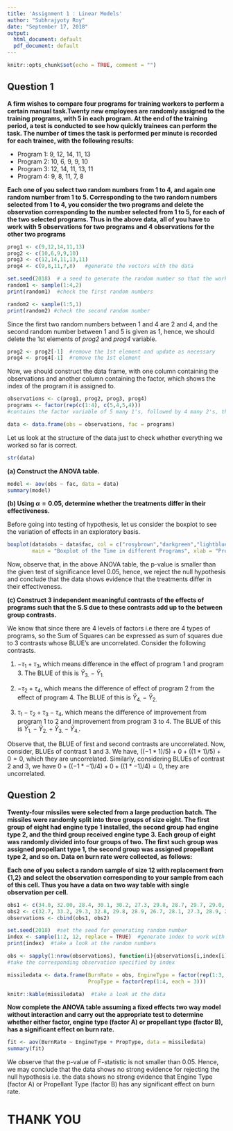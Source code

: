 ```yaml
---
title: 'Assignment 1 : Linear Models'
author: "Subhrajyoty Roy"
date: "September 17, 2018"
output:
  html_document: default
  pdf_document: default
---
```


```r
knitr::opts_chunk$set(echo = TRUE, comment = "")
```

## Question 1
**A firm wishes to compare four programs for training workers to perform a certain manual task.Twenty new employees are randomly assigned to the training programs, with 5 in each program. At the end of the training period, a test is conducted to see how quickly trainees can perform the task. The number of times the task is performed per minute is recorded for each trainee, with the following results:**

- Program 1: 9, 12, 14, 11, 13
- Program 2: 10, 6, 9, 9, 10
- Program 3: 12, 14, 11, 13, 11
- Program 4: 9, 8, 11, 7, 8

**Each one of you select two random numbers from 1 to 4, and again one random number from 1 to 5. Corresponding to the two random numbers selected from 1 to 4, you consider the two programs and delete the observation corresponding to the number selected from 1 to 5, for each of the two selected programs. Thus in the above data, all of you have to work with 5 observations for two programs and 4 observations for the other two programs**

```r
prog1 <- c(9,12,14,11,13)
prog2 <- c(10,6,9,9,10)
prog3 <- c(12,14,11,13,11)
prog4 <- c(9,8,11,7,8)   #generate the vectors with the data

set.seed(2018)  # a seed to generate the random number so that the work is reproducible
random1 <- sample(1:4,2)
print(random1)  #check the first random numbers

random2 <- sample(1:5,1)
print(random2) #check the second random number
```

  Since the first two random numbers between 1 and 4 are 2 and 4, and the second random number between 1 and 5 is given as 1, hence, we should delete the 1st elements of *prog2* and *prog4* variable.
  
```r
prog2 <- prog2[-1]  #remove the 1st element and update as necessary
prog4 <- prog4[-1]  #remove the 1st element
```

 Now, we should construct the data frame, with one column containing the observations and another column containing the factor, which shows the index of the program it is assigned to.
 
```r
observations <- c(prog1, prog2, prog3, prog4)
programs <- factor(rep(c(1:4), c(5,4,5,4)))  
#contains the factor variable of 5 many 1's, followed by 4 many 2's, then 5 many 3's and 4 many 4's

data <- data.frame(obs = observations, fac = programs)
```

  Let us look at the structure of the data just to check whether everything we worked so far is correct.
  
```r
str(data)
```


**(a) Construct the ANOVA table.**

```r
model <- aov(obs ~ fac, data = data)
summary(model)
```

**(b) Using $\alpha = 0.05$, determine whether the treatments differ in their effectiveness.**

  Before going into testing of hypothesis, let us consider the boxplot to see the variation of effects in an exploratory basis.
  
```r
boxplot(data$obs ~ data$fac, col = c("rosybrown","darkgreen","lightblue","yellow"), 
        main = "Boxplot of the Time in different Programs", xlab = "Program Type", ylab = "Observations")
```

  Now, observe that, in the above ANOVA table, the p-value is smaller than the given test of significance level 0.05, hence, we reject the null hypothesis and conclude that the data shows evidence that the treatments differ in their effectiveness.
  
**(c) Construct 3 independent meaningful contrasts of the effects of programs such that the S.S due to these contrasts add up to the between group contrasts.**

  We know that since there are 4 levels of factors i.e there are 4 types of programs, so the Sum of Squares can be expressed as sum of squares due to 3  contrasts whose BLUE's are uncorrelated. Consider the following contrasts.

1. $-\tau_1 + \tau_3$, which means difference in the effect of program 1 and program 3. The BLUE of this is $\bar{Y}_{3.}-\bar{Y}_{1.}$

2. $-\tau_2 + \tau_4$, which means the difference of effect of program 2 from the effect of program 4. The BLUE of this is $\bar{Y}_{4.}-\bar{Y}_{2.}$

3. $\tau_1 - \tau_2 + \tau_3 - \tau_4$, which means the difference of improvement from program 1 to 2 and improvement from program 3 to 4. The BLUE of this is $\bar{Y}_{1.} - \bar{Y}_{2.} + \bar{Y}_{3.} - \bar{Y}_{4.}$.

  Observe that, the BLUE of first and second contrasts are uncorrelated. Now, consider, BLUEs of contrast 1 and 3. We have, $((-1*1)/5)+0+((1*1)/5)+0=0$, which they are uncorrelated. Similarly, considering BLUEs of contrast 2 and 3, we have $0+((-1*-1)/4)+0+((1*-1)/4)=0$, they are uncorrelated.


## Question 2

**Twenty-four missiles were selected from a large production batch. The missiles were randomly split into three groups of size eight. The first group of eight had engine type 1 installed, the second group had engine type 2, and the third group received engine type 3. Each group of eight was randomly divided into four groups of two. The first such group was assigned propellant type 1, the second group was assigned propellant type 2, and so on. Data on burn rate were collected, as follows:**

\begin{tabular}{|l|l|l|l|l|}
\hline
Engine type & \multicolumn{4}{c|}{Propellant type}               \\ \hline
            & Type 1      & Type 2     & Type 3     & Type 4     \\ \hline
1           & 34.0,  32.7 & 30.1, 32.8 & 29.8, 26.7 & 29.0, 28.9 \\ \hline
2           & 32.0, 33.2  & 30.2, 29.8 & 28.7.28.1  & 27.6, 27.8 \\ \hline
3           & 28.4, 29.3  & 27.3, 28.9 & 29.7,27.3  & 28.8, 29.1 \\ \hline
\end{tabular}


**Each one of you select a random sample of size 12 with replacement from {1,2} and select the observation corresponding to your sample from each of this cell. Thus you have a data on two way table with single observation per cell.**

```r
obs1 <- c(34.0, 32.00, 28.4, 30.1, 30.2, 27.3, 29.8, 28.7, 29.7, 29.0, 27.6, 28.8)
obs2 <- c(32.7, 33.2, 29.3, 32.8, 29.8, 28.9, 26.7, 28.1, 27.3, 28.9, 27.8, 29.1)
observations <- cbind(obs1, obs2)

set.seed(2018)  #set the seed for generating random number
index <- sample(1:2, 12, replace = TRUE)  #generate index to work with
print(index)  #take a look at the random numbers

obs <- sapply(1:nrow(observations), function(i){observations[i,index[i]]}) 
#take the corresponding observation specified by index

missiledata <- data.frame(BurnRate = obs, EngineType = factor(rep(1:3, 4)), 
                          PropType = factor(rep(1:4, each = 3)))

knitr::kable(missiledata)  #take a look at the data
```

**Now complete the ANOVA table assuming a fixed effects two way model without interaction and carry out the appropriate test to determine whether either factor, engine type (factor A) or propellant type (factor B), has a significant effect on burn rate.**

```r
fit <- aov(BurnRate ~ EngineType + PropType, data = missiledata)
summary(fit)
```

  We observe that the p-value of F-statistic is not smaller than 0.05. Hence, we may conclude that the data shows no strong evidence for rejecting the null hypothesis i.e. the data shows no strong evidence that Engine Type (factor A) or Propellant Type (factor B) has any significant effect on burn rate.


# THANK YOU














